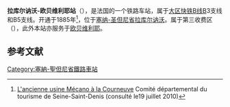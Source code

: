 {{Infobox station
| name          =<!-- 注释出：[[File:RATP.svg|32x32px]] -->拉库尔讷沃-欧贝维利耶站<br>{{lang|fr|Gare de La Courneuve - Aubervilliers}} 
| type          = [[法国铁路|法国铁路]]
| image = RER-LC1.jpg
|image_caption = 车站站舍
| address       = {{FRA}}[[塞纳-圣但尼省|塞纳-圣但尼省]][[拉库尔讷沃|拉库尔讷沃]]
| latd          = 48
| latm          = 55
| lats          = 26
| latNS         = N
| longd         = 2
| longm         = 23
| longs         = 04
| longEW        = E
| operator = <!-- 注释出：[[File:RATP.svg|32x32px]] -->
| coordinates_display = yes
| iso_region    = FR
| line          = 
* [[大区快铁B线|大区快铁B线]]
| platform      = 2
| tracks        = 4
| elevation = 
| opened        = 1885年
| rebuilt =
| status = 使用中
| closed        = 
| passengers= 10,508,400
| pass_year= 2014年<ref>[https://ressources.data.sncf.com/explore/dataset/frequentation-gares/?q=La+Courneuve Fréquentation en gares en 2014 – La Courneuve-Aubervilliers]</ref><ref>[https://ressources.data.sncf.com SNCF Open Data] Traitement du 26 avril 2016 (onglet Informations).</ref>
| station_type = 客运车站
| connections = 
* [[RATP公交路网|巴黎城市公共交通]]
* [[file:Paris_Noctilien_logo.svg|51x51px]]
| route_map =
| map_locator   = 
| note =
}}

'''拉库尔讷沃-欧贝维利耶站'''（{{lang-fr|Gare de La Courneuve - Aubervilliers}}），是法国的一个铁路车站，属于[[大区快铁B线|大区快铁B线]]B3支线和B5支线。开通于1885年<ref>[http://www.tourisme93.com/document.php?pagendx=84&engine_zoom=PcuIDFC930001350 L'ancienne usine Mécano à la Courneuve] {{Wayback|url=http://www.tourisme93.com/document.php?pagendx=84&engine_zoom=PcuIDFC930001350 |date=20201001172401 }} Comité départemental du tourisme de Seine-Saint-Denis (consulté le19 juillet 2010)</ref>，位于[[塞纳-圣但尼省|塞纳-圣但尼省]][[拉库尔讷沃|拉库尔讷沃]]。属于第三收费区（{{lang-fr|Zone 3}}），此外本站亦服务于[[欧贝维利耶|欧贝维利耶]]。

== 参考文献 ==
{{Reflist}}

{{RER B}}
[[Category:塞納-聖但尼省鐵路車站|Category:塞納-聖但尼省鐵路車站]]